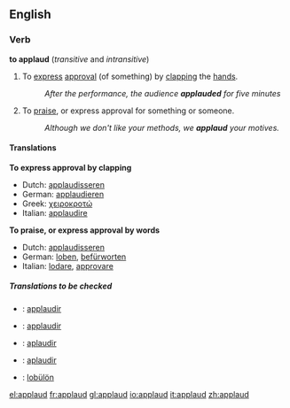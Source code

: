 ==English==

===Verb===
{{conj|applaud|applauds|applauded|applauded|applauding}}
'''to applaud'''  (''transitive'' and ''intransitive'')
# To [[express]] [[approval]] (of something) by [[clap|clapping]] the [[hand]]s.
#:''After the performance, the audience '''applauded''' for five minutes''
# To [[praise]], or express approval for something or someone.
#:''Although we don't like your methods, we '''applaud''' your motives.''

====Translations====

'''To express approval by clapping'''
*Dutch: [[applaudisseren]]
*German: [[applaudieren]]
*Greek: [[χειροκροτώ]]
*Italian: [[applaudire]]

'''To praise, or express approval by words'''
*Dutch: [[applaudisseren]]
*German: [[loben]], [[befürworten]]
*Italian: [[lodare]], [[approvare]]

=====Translations to be checked=====
{{checktrans}} 
*{{ttbc|French}}: [[applaudir]] 
*{{ttbc|Interlingua}}: [[applaudir]]
*{{ttbc|Portuguese}}: [[aplaudir]] 
*{{ttbc|Spanish}}: [[aplaudir]]
*{{ttbc|Volapük}}: [[lobülön]]

[[el:applaud]]
[[fr:applaud]]
[[gl:applaud]]
[[io:applaud]]
[[it:applaud]]
[[zh:applaud]]